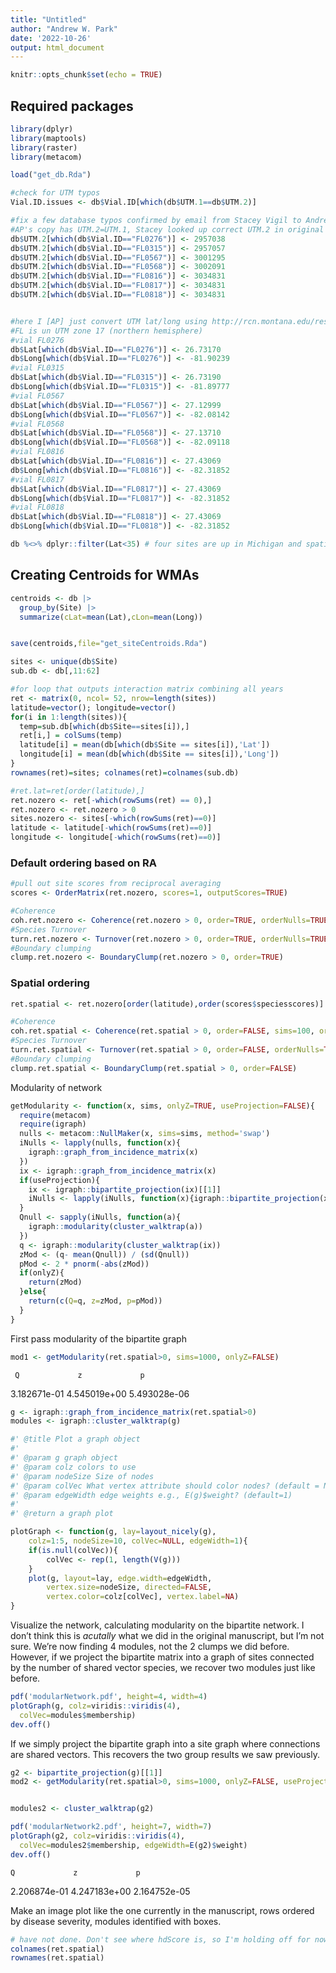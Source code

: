 ```yaml
---
title: "Untitled"
author: "Andrew W. Park"
date: '2022-10-26'
output: html_document
---
```


```r
knitr::opts_chunk$set(echo = TRUE)
```




## Required packages
```r
library(dplyr)
library(maptools)
library(raster)
library(metacom)
```


```r
load("get_db.Rda")

#check for UTM typos
Vial.ID.issues <- db$Vial.ID[which(db$UTM.1==db$UTM.2)]

#fix a few database typos confirmed by email from Stacey Vigil to Andrew Park (11/11/2022)
#AP's copy has UTM.2=UTM.1, Stacey looked up correct UTM.2 in original data sheets
db$UTM.2[which(db$Vial.ID=="FL0276")] <- 2957038
db$UTM.2[which(db$Vial.ID=="FL0315")] <- 2957057
db$UTM.2[which(db$Vial.ID=="FL0567")] <- 3001295
db$UTM.2[which(db$Vial.ID=="FL0568")] <- 3002091
db$UTM.2[which(db$Vial.ID=="FL0816")] <- 3034831
db$UTM.2[which(db$Vial.ID=="FL0817")] <- 3034831
db$UTM.2[which(db$Vial.ID=="FL0818")] <- 3034831


#here I [AP] just convert UTM lat/long using http://rcn.montana.edu/resources/Converter.aspx
#FL is un UTM zone 17 (northern hemisphere)
#vial FL0276
db$Lat[which(db$Vial.ID=="FL0276")] <- 26.73170
db$Long[which(db$Vial.ID=="FL0276")] <- -81.90239
#vial FL0315
db$Lat[which(db$Vial.ID=="FL0315")] <- 26.73190
db$Long[which(db$Vial.ID=="FL0315")] <- -81.89777
#vial FL0567
db$Lat[which(db$Vial.ID=="FL0567")] <- 27.12999
db$Long[which(db$Vial.ID=="FL0567")] <- -82.08142
#vial FL0568
db$Lat[which(db$Vial.ID=="FL0568")] <- 27.13710
db$Long[which(db$Vial.ID=="FL0568")] <- -82.09118
#vial FL0816
db$Lat[which(db$Vial.ID=="FL0816")] <- 27.43069
db$Long[which(db$Vial.ID=="FL0816")] <- -82.31852
#vial FL0817
db$Lat[which(db$Vial.ID=="FL0817")] <- 27.43069
db$Long[which(db$Vial.ID=="FL0817")] <- -82.31852
#vial FL0818
db$Lat[which(db$Vial.ID=="FL0818")] <- 27.43069
db$Long[which(db$Vial.ID=="FL0818")] <- -82.31852

db %<>% dplyr::filter(Lat<35) # four sites are up in Michigan and spatially disconnected from this metacommunity analysis

```






## Creating Centroids for WMAs
```r

centroids <- db |> 
  group_by(Site) |> 
  summarize(cLat=mean(Lat),cLon=mean(Long))


save(centroids,file="get_siteCentroids.Rda")

```





```r

sites <- unique(db$Site)
sub.db <- db[,11:62]

#for loop that outputs interaction matrix combining all years
ret <- matrix(0, ncol= 52, nrow=length(sites)) 
latitude=vector(); longitude=vector()
for(i in 1:length(sites)){
  temp=sub.db[which(db$Site==sites[i]),]	
  ret[i,] = colSums(temp)
  latitude[i] = mean(db[which(db$Site == sites[i]),'Lat'])
  longitude[i] = mean(db[which(db$Site == sites[i]),'Long'])
}
rownames(ret)=sites; colnames(ret)=colnames(sub.db)

#ret.lat=ret[order(latitude),]
ret.nozero <- ret[-which(rowSums(ret) == 0),]
ret.nozero <- ret.nozero > 0 
sites.nozero <- sites[-which(rowSums(ret)==0)]
latitude <- latitude[-which(rowSums(ret)==0)]
longitude <- longitude[-which(rowSums(ret)==0)]

```





### Default ordering based on RA 

```r
#pull out site scores from reciprocal averaging
scores <- OrderMatrix(ret.nozero, scores=1, outputScores=TRUE)

#Coherence 
coh.ret.nozero <- Coherence(ret.nozero > 0, order=TRUE, orderNulls=TRUE)
#Species Turnover
turn.ret.nozero <- Turnover(ret.nozero > 0, order=TRUE, orderNulls=TRUE)
#Boundary clumping
clump.ret.nozero <- BoundaryClump(ret.nozero > 0, order=TRUE)

```







### Spatial ordering

```r
ret.spatial <- ret.nozero[order(latitude),order(scores$speciesscores)]

#Coherence 
coh.ret.spatial <- Coherence(ret.spatial > 0, order=FALSE, sims=100, orderNulls=TRUE)
#Species Turnover
turn.ret.spatial <- Turnover(ret.spatial > 0, order=FALSE, orderNulls=TRUE)
#Boundary clumping
clump.ret.spatial <- BoundaryClump(ret.spatial > 0, order=FALSE)

```




Modularity of network

```r

getModularity <- function(x, sims, onlyZ=TRUE, useProjection=FALSE){
  require(metacom)
  require(igraph)
  nulls <- metacom::NullMaker(x, sims=sims, method='swap')
  iNulls <- lapply(nulls, function(x){
    igraph::graph_from_incidence_matrix(x)
  })
  ix <- igraph::graph_from_incidence_matrix(x)
  if(useProjection){
    ix <- igraph::bipartite_projection(ix)[[1]]
    iNulls <- lapply(iNulls, function(x){igraph::bipartite_projection(x)[[1]]})
  }
  Qnull <- sapply(iNulls, function(a){
    igraph::modularity(cluster_walktrap(a))
  })
  q <- igraph::modularity(cluster_walktrap(ix))
  zMod <- (q- mean(Qnull)) / (sd(Qnull))
  pMod <- 2 * pnorm(-abs(zMod))
  if(onlyZ){
    return(zMod)
  }else{
    return(c(Q=q, z=zMod, p=pMod))
  }
}

```








First pass modularity of the bipartite graph 

```r

mod1 <- getModularity(ret.spatial>0, sims=1000, onlyZ=FALSE)

```
     Q             z             p 
 3.182671e-01 4.545019e+00  5.493028e-06


```r

g <- igraph::graph_from_incidence_matrix(ret.spatial>0)
modules <- igraph::cluster_walktrap(g)

```




```r
#' @title Plot a graph object
#'
#' @param g graph object
#' @param colz colors to use
#' @param nodeSize Size of nodes
#' @param colVec What vertex attribute should color nodes? (default = NULL)
#' @param edgeWidth edge weights e.g., E(g)$weight? (default=1)
#' 
#' @return a graph plot

plotGraph <- function(g, lay=layout_nicely(g), 
	colz=1:5, nodeSize=10, colVec=NULL, edgeWidth=1){
	if(is.null(colVec)){
		colVec <- rep(1, length(V(g)))
	}
	plot(g, layout=lay, edge.width=edgeWidth, 
		vertex.size=nodeSize, directed=FALSE,
		vertex.color=colz[colVec], vertex.label=NA)
}

```



Visualize the network, calculating modularity on the bipartite network. I don't think this is _acutally_ what we did in the original manuscript, but I'm not sure. We're now finding 4 modules, not the 2 clumps we did before. However, if we project the bipartite matrix into a graph of sites connected by the number of shared vector species, we recover two modules just like before. 

```r

pdf('modularNetwork.pdf', height=4, width=4)
plotGraph(g, colz=viridis::viridis(4), 
  colVec=modules$membership)
dev.off()

```




If we simply project the bipartite graph into a site graph where connections are shared vectors. This recovers the two group results we saw previously.

```r

g2 <- bipartite_projection(g)[[1]]
mod2 <- getModularity(ret.spatial>0, sims=1000, onlyZ=FALSE, useProjection=TRUE)


modules2 <- cluster_walktrap(g2)

pdf('modularNetwork2.pdf', height=7, width=7)
plotGraph(g2, colz=viridis::viridis(4), 
  colVec=modules2$membership, edgeWidth=E(g2)$weight)
dev.off()

```


    Q             z             p 
 2.206874e-01 4.247183e+00  2.164752e-05










Make an image plot like the one currently in the manuscript, rows ordered by disease severity, modules identified with boxes. 

```r
# have not done. Don't see where hdScore is, so I'm holding off for now. 
colnames(ret.spatial)
rownames(ret.spatial)

```

